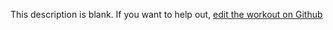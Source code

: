 
  This description is blank. If you want to help out, [edit the workout on Github](https://www.github.com/LiftArcade/exercises/blob/main/exercises/dumbbell-alternate-hammer-curl-description.mdx)